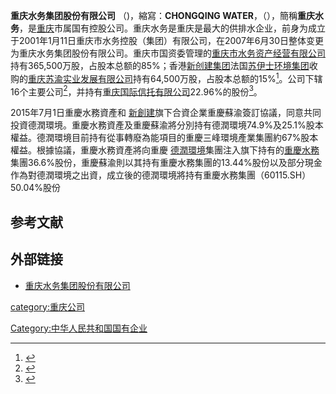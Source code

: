 {{Infobox_Company
|company_name_zh = 重庆水务集团股份有限公司
|company_name = 重庆水务
|company_logo = [[File:CHONGQING_WATER.jpg|250px]]
|company_type = [[上市公司|上市公司]]
| market_information =
|foundation = 2001年
|location =[[中國|中國]][[重庆|重庆]][[渝中区|渝中区]]龙家湾1号
|industry = [[供水|供水]]、排水、工程施工
|key_people = [[董事長|董事長]]：武秀峰 
|sales = 
|profit = 
|asset = 
|market_value =
|num_employees = 
|revenue = 
|products = 
|homepage = [http://www.cncqsw.com/ 重庆水务集团股份有限公司]
}}
'''重庆水务集团股份有限公司''' （{{lang-en|'''Chongqing Water Group Co.,Ltd'''}})，縮寫：'''CHONGQING WATER'''，（{{sse|601158}}），簡稱'''重庆水务'''，是[[重庆|重庆]]市属国有控股公司。重庆水务是重庆是最大的供排水企业，前身为成立于2001年1月11日重庆市水务控股（集团）有限公司，在2007年6月30日整体变更为重庆水务集团股份有限公司。重庆市国资委管理的[[重庆市水务资产经营有限公司|重庆市水务资产经营有限公司]]持有365,500万股，占股本总额的85%；香港[[新创建集团|新创建集团]]法国[[苏伊士环境集团|苏伊士环境集团]]收购的[[重庆苏渝实业发展有限公司|重庆苏渝实业发展有限公司]]持有64,500万股，占股本总额的15%<ref name="CQSW">{{cite web | language= | publisher=重庆水务集团股份有限公司 | title=公司简介 | url=http://www.cncqsw.com/公司介绍/公司简介/tabid/59/Default.aspx | author= | date= | accessdate=2012年2月7日 | archive-url=https://web.archive.org/web/20120112073143/http://www.cncqsw.com/%E5%85%AC%E5%8F%B8%E4%BB%8B%E7%BB%8D/%E5%85%AC%E5%8F%B8%E7%AE%80%E4%BB%8B/tabid/59/Default.aspx | archive-date=2012年1月12日 | dead-url=yes }}</ref>。公司下辖16个主要公司<ref name="SWXS">{{cite web | language= | publisher=重庆水务集团股份有限公司 | title=主要公司简介 | url=http://www.cncqsw.com/投资者关系/基本信息/tabid/63/Default.aspx | author= | date= | accessdate=2012年2月7日 | archive-url=https://web.archive.org/web/20120113061837/http://www.cncqsw.com/%E6%8A%95%E8%B5%84%E8%80%85%E5%85%B3%E7%B3%BB/%E5%9F%BA%E6%9C%AC%E4%BF%A1%E6%81%AF/tabid/63/Default.aspx | archive-date=2012年1月13日 | dead-url=yes }}</ref>，并持有[[重庆国际信托有限公司|重庆国际信托有限公司]]22.96%的股份<ref name="SWGS">{{cite web| language=| publisher=中国证劵网| title=重庆水务投资22亿参股重庆信托| url=http://company.cnstock.com/listed/rdgs/201008/813161.htm| author=| date=2010年8月27日| accessdate=2012年2月7日}}{{dead link|date=2018年4月 |bot=InternetArchiveBot |fix-attempted=yes }}</ref>。

2015年7月1日重慶水務資產和 [[新創建|新創建]]旗下合資企業重慶蘇渝簽訂協議，同意共同投資德潤環境。重慶水務資產及重慶蘇渝將分別持有德潤環境74.9%及25.1%股本權益。德潤環境目前持有從事轉廢為能項目的重慶三峰環境產業集團約67%股本權益。根據協議，重慶水務資產將向重慶 [[德潤環境|德潤環境]]集團注入旗下持有的[[重慶水務|重慶水務]]集團36.6%股份，重慶蘇渝則以其持有重慶水務集團的13.44%股份以及部分現金作為對德潤環境之出資，成立後的德潤環境將持有重慶水務集團（60115.SH）50.04%股份

==参考文献==
{{Reflist}}

==外部链接==
*[https://web.archive.org/web/20120220093802/http://www.cncqsw.com/ 重庆水务集团股份有限公司]

[[Category:中华人民共和国国有企业|Category:中华人民共和国国有企业]]
[[category:重庆公司|category:重庆公司]]